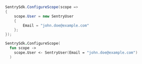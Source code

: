 ```csharp
SentrySdk.ConfigureScope(scope =>
{
    scope.User = new SentryUser
    {
        Email = "john.doe@example.com"
    };
});
```

```fsharp
SentrySdk.ConfigureScope(
  fun scope ->
    scope.User <- SentryUser(Email = "john.doe@example.com")
  )
```

